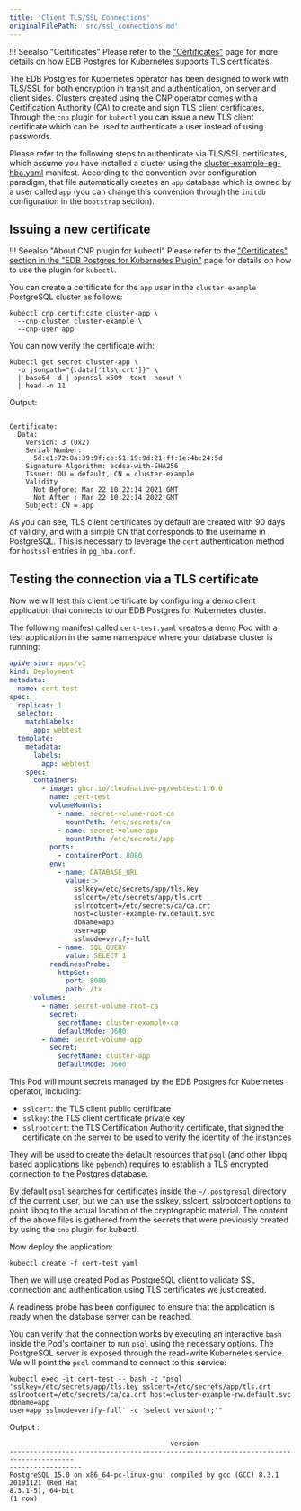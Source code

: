 ```yaml
---
title: 'Client TLS/SSL Connections'
originalFilePath: 'src/ssl_connections.md'
---
```


!!! Seealso "Certificates"
    Please refer to the ["Certificates"](certificates.md)
    page for more details on how EDB Postgres for Kubernetes supports TLS certificates.

The EDB Postgres for Kubernetes operator has been designed to work with TLS/SSL for both encryption in transit and
authentication, on server and client sides. Clusters created using the CNP operator comes with a Certification
Authority (CA) to create and sign TLS client certificates. Through the `cnp` plugin for `kubectl` you can
issue a new TLS client certificate which can be used to authenticate a user instead of using passwords.

Please refer to the following steps to authenticate via TLS/SSL certificates, which assume you have
installed a cluster using the [cluster-example-pg-hba.yaml](../samples/cluster-example-pg-hba.yaml)
manifest. According to the convention over configuration paradigm, that file automatically creates an `app`
database which is owned by a user called `app` (you can change this convention through the `initdb`
configuration in the `bootstrap` section).

## Issuing a new certificate

!!! Seealso "About CNP plugin for kubectl"
    Please refer to the ["Certificates" section in the "EDB Postgres for Kubernetes Plugin"](cnp-plugin.md#certificates)
    page for details on how to use the plugin for `kubectl`.

You can create a certificate for the `app` user in the `cluster-example` PostgreSQL cluster as follows:

```shell
kubectl cnp certificate cluster-app \
  --cnp-cluster cluster-example \
  --cnp-user app
```

You can now verify the certificate with:

```shell
kubectl get secret cluster-app \
  -o jsonpath="{.data['tls\.crt']}" \
  | base64 -d | openssl x509 -text -noout \
  | head -n 11
```

Output:

```console

Certificate:
  Data:
    Version: 3 (0x2)
    Serial Number:
      5d:e1:72:8a:39:9f:ce:51:19:9d:21:ff:1e:4b:24:5d
    Signature Algorithm: ecdsa-with-SHA256
    Issuer: OU = default, CN = cluster-example
    Validity
      Not Before: Mar 22 10:22:14 2021 GMT
      Not After : Mar 22 10:22:14 2022 GMT
    Subject: CN = app
```

As you can see, TLS client certificates by default are created with 90 days of validity, and with a simple CN that
corresponds to the username in PostgreSQL. This is necessary to leverage the `cert` authentication method for `hostssl`
entries in `pg_hba.conf`.

## Testing the connection via a TLS certificate

Now we will test this client certificate by configuring a demo client application that connects to our EDB Postgres for Kubernetes
cluster.

The following manifest called `cert-test.yaml` creates a demo Pod with a test application
in the same namespace where your database cluster is running:

```yaml
apiVersion: apps/v1
kind: Deployment
metadata:
  name: cert-test
spec:
  replicas: 1
  selector:
    matchLabels:
      app: webtest
  template:
    metadata:
      labels:
        app: webtest
    spec:
      containers:
        - image: ghcr.io/cloudnative-pg/webtest:1.6.0
          name: cert-test
          volumeMounts:
            - name: secret-volume-root-ca
              mountPath: /etc/secrets/ca
            - name: secret-volume-app
              mountPath: /etc/secrets/app
          ports:
            - containerPort: 8080
          env:
            - name: DATABASE_URL
              value: >
                sslkey=/etc/secrets/app/tls.key
                sslcert=/etc/secrets/app/tls.crt
                sslrootcert=/etc/secrets/ca/ca.crt
                host=cluster-example-rw.default.svc
                dbname=app
                user=app
                sslmode=verify-full
            - name: SQL_QUERY
              value: SELECT 1
          readinessProbe:
            httpGet:
              port: 8080
              path: /tx
      volumes:
        - name: secret-volume-root-ca
          secret:
            secretName: cluster-example-ca
            defaultMode: 0600
        - name: secret-volume-app
          secret:
            secretName: cluster-app
            defaultMode: 0600
```

This Pod will mount secrets managed by the EDB Postgres for Kubernetes operator, including:

-   `sslcert`: the TLS client public certificate
-   `sslkey`: the TLS client certificate private key
-   `sslrootcert`: the TLS Certification Authority certificate, that signed the certificate on
    the server to be used to verify the identity of the instances

They will be used to create the default resources that `psql` (and other libpq based applications like `pgbench`)
requires to establish a TLS encrypted connection to the Postgres database.

By default `psql` searches for certificates inside the `~/.postgresql` directory of the current user, but we can use
the sslkey, sslcert, sslrootcert options to point libpq to the actual location of the cryptographic material.
The content of the above files is gathered from the secrets that were previously created by using the `cnp` plugin for
kubectl.

Now deploy the application:

```shell
kubectl create -f cert-test.yaml
```

Then we will use created Pod as PostgreSQL client to validate SSL connection and
authentication using TLS certificates we just created.

A readiness probe has been configured to ensure that the application is ready when the database server can be
reached.

You can verify that the connection works by executing an interactive `bash` inside the Pod's container to run `psql`
using the necessary options. The PostgreSQL server is exposed through the read-write Kubernetes service. We will point
the `psql` command to connect to this service:

```shell
kubectl exec -it cert-test -- bash -c "psql
'sslkey=/etc/secrets/app/tls.key sslcert=/etc/secrets/app/tls.crt
sslrootcert=/etc/secrets/ca/ca.crt host=cluster-example-rw.default.svc dbname=app
user=app sslmode=verify-full' -c 'select version();'"
```

Output :

```console
                                        version
--------------------------------------------------------------------------------------
------------------
PostgreSQL 15.0 on x86_64-pc-linux-gnu, compiled by gcc (GCC) 8.3.1 20191121 (Red Hat
8.3.1-5), 64-bit
(1 row)
```